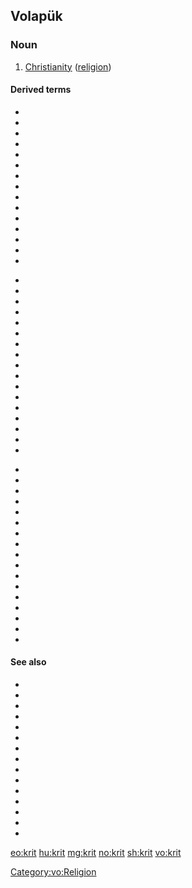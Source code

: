 {{also|krít|Krít}}
==Volapük==

===Noun===
{{head|vo|noun}}

# [[Christianity]] ([[religion]])

====Derived terms====
{{rel-top3|Terms derived from ''krit''}}
* {{l|vo|hikritan}}
* {{l|vo|hirukritan}}
* {{l|vo|hikritan}}
* {{l|vo|jikritan}}
* {{l|vo|jirukritan}}
* {{l|vo|kritajenav}}
* {{l|vo|kritam}}
* {{l|vo|kritan}}
* {{l|vo|kritanacil}}
* {{l|vo|kritanef}}
* {{l|vo|kritanik}}
* {{l|vo|kritäl}}
* {{l|vo|kritid}}
* {{l|vo|kritidabim}}
* {{l|vo|kritidadel}}
{{rel-mid3}}
* {{l|vo|kritidalegivot}}
* {{l|vo|kritidasoar}}
* {{l|vo|kritidazäl}}
* {{l|vo|kritidizel}}
* {{l|vo|kritido}}
* {{l|vo|kritihitaan}}
* {{l|vo|kritijitaan}}
* {{l|vo|kritik}}
* {{l|vo|kritiko}}
* {{l|vo|kritikum}}
* {{l|vo|kritikün}}
* {{l|vo|krititaam}}
* {{l|vo|krititaan}}
* {{l|vo|krititaanef}}
* {{l|vo|krititaik}}
* {{l|vo|krito}}
* {{l|vo|kritön}}
{{rel-mid3}}
* {{l|vo|pagahikritan}}
* {{l|vo|pagajikritan}}
* {{l|vo|pagakrit}}
* {{l|vo|pagakritan}}
* {{l|vo|pagakritanef}}
* {{l|vo|pagakritik}}
* {{l|vo|rukrit}}
* {{l|vo|rukritan}}
* {{l|vo|rukritanef}}
* {{l|vo|rukritik}}
* {{l|vo|südöfakritik}}
* {{l|vo|yudahikritan}}
* {{l|vo|yudajikritan}}
* {{l|vo|yudakrit}}
* {{l|vo|yudakritan}}
* {{l|vo|yudakritanef}}
* {{l|vo|yudakritik}}
{{rel-bottom}}

====See also====
* {{l|vo|bud}}
* {{l|vo|budan}}
* {{l|vo|budanef}}
* {{l|vo|pag}}
* {{l|vo|pagan}}
* {{l|vo|paganef}}
* {{l|vo|hindut}}
* {{l|vo|hindutan}}
* {{l|vo|hindutanef}}
* {{l|vo|slam}}
* {{l|vo|slaman}}
* {{l|vo|slamanef}}
* {{l|vo|yud}}
* {{l|vo|yudan}}
* {{l|vo|yudanef}}

[[Category:vo:Religion]]

[[eo:krit]]
[[hu:krit]]
[[mg:krit]]
[[no:krit]]
[[sh:krit]]
[[vo:krit]]